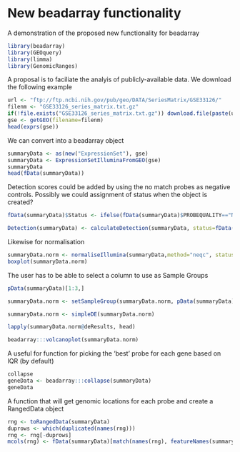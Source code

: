 New beadarray functionality
========================================================

A demonstration of the proposed new functionality for beadarray
```r

library(beadarray)
library(GEOquery)
library(limma)
library(GenomicRanges)
```

A proposal is to faciliate the analyis of publicly-available data. We download the following example

```r

url <- "ftp://ftp.ncbi.nih.gov/pub/geo/DATA/SeriesMatrix/GSE33126/"
filenm <- "GSE33126_series_matrix.txt.gz"
if(!file.exists("GSE33126_series_matrix.txt.gz")) download.file(paste(url, filenm, sep=""), destfile=filenm)
gse <- getGEO(filename=filenm)
head(exprs(gse))
```

We can convert into a beadarray object

```r
summaryData <- as(new("ExpressionSet"), gse)
summaryData <- ExpressionSetIlluminaFromGEO(gse)
summaryData
head(fData(summaryData))

```

Detection scores could be added by using the no match probes as negative controls. Possibly we could assignment of status when the object is created?

```r

fData(summaryData)$Status <- ifelse(fData(summaryData)$PROBEQUALITY=="No match","negative","regular" )

Detection(summaryData) <- calculateDetection(summaryData, status=fData(summaryData)$Status)

```

Likewise for normalisation

```r
summaryData.norm <- normaliseIllumina(summaryData,method="neqc", status=fData(summaryData)$Status)
boxplot(summaryData.norm)
```

The user has to be able to select a column to use as Sample Groups

```r
pData(summaryData)[1:3,]
```



```r
summaryData.norm <- setSampleGroup(summaryData.norm, pData(summaryData)$source_name_ch1)

summaryData.norm <- simpleDE(summaryData.norm)

lapply(summaryData.norm@deResults, head)

beadarray:::volcanoplot(summaryData.norm)
```

A useful for function for picking the 'best' probe for each gene based on IQR (by default)


```r
collapse
geneData <- beadarray:::collapse(summaryData)
geneData

```

A function that will get genomic locations for each probe and create a RangedData object

```r
rng <- toRangedData(summaryData)
duprows <- which(duplicated(names(rng)))
rng <- rng[-duprows]
mcols(rng) <- fData(summaryData)[match(names(rng), featureNames(summaryData)),]
```
